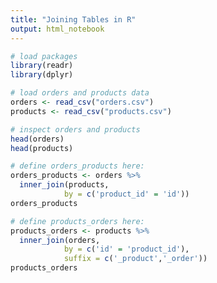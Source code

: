 ```yaml
---
title: "Joining Tables in R"
output: html_notebook
---
```


```r
# load packages
library(readr)
library(dplyr)
```

```r
# load orders and products data
orders <- read_csv("orders.csv")
products <- read_csv("products.csv")
```

```r
# inspect orders and products
head(orders)
head(products)
```

```r
# define orders_products here:
orders_products <- orders %>%
  inner_join(products,
            by = c('product_id' = 'id'))
orders_products
```

```r
# define products_orders here:
products_orders <- products %>%
  inner_join(orders,
            by = c('id' = 'product_id'),
            suffix = c('_product','_order'))
products_orders
```